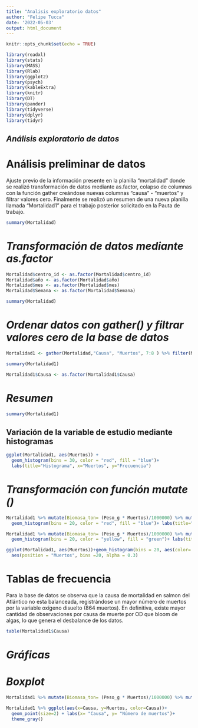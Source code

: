 ```yaml
---
title: "Analisis exploratorio datos"
author: "Felipe Tucca"
date: '2022-05-03'
output: html_document
---
```


```r
knitr::opts_chunk$set(echo = TRUE)

library(readxl)
library(stats)
library(MASS)
library(Rlab)
library(ggplot2)
library(psych)
library(kableExtra)
library(knitr)
library(DT)
library(pander)
library(tidyverse)
library(dplyr)
library(tidyr)

```

## ***Análisis exploratorio de datos***

# **Análisis preliminar de datos**

Ajuste previo de la información presente en la planilla "mortalidad" donde se realizó transformación de datos mediante as.factor, colapso de columnas con la función gather creándose nuevas columnas "causa" - "muertos" y filtrar valores cero. Finalmente se realizó un resumen de una nueva planilla llamada "Mortalidad1" para el trabajo posterior solicitado en la Pauta de trabajo.

```r
summary(Mortalidad)
```

# *Transformación de datos mediante as.factor*

```r
Mortalidad$centro_id <- as.factor(Mortalidad$centro_id)
Mortalidad$año <- as.factor(Mortalidad$año)
Mortalidad$mes <- as.factor(Mortalidad$mes)
Mortalidad$Semana <- as.factor(Mortalidad$Semana)
```

```r
summary(Mortalidad)
```

# *Ordenar datos con gather() y filtrar valores cero de la base de datos*

```r
Mortalidad1 <- gather(Mortalidad,"Causa", "Muertos", 7:8 ) %>% filter(Muertos > 0)
```

```r
summary(Mortalidad1)
```
```r
Mortalidad1$Causa <- as.factor(Mortalidad1$Causa)
```

# *Resumen*

```r
summary(Mortalidad1)
```


## **Variación de la variable de estudio mediante histogramas**

```r
ggplot(Mortalidad1, aes(Muertos)) + 
  geom_histogram(bins = 30, color = "red", fill = "blue")+ 
  labs(title="Histograma", x="Muertos", y="Frecuencia") 
```

# *Transformación con función mutate ()*

```r
Mortalidad1 %>% mutate(Biomasa_ton= (Peso_g * Muertos)/1000000) %>% mutate(log_Muertos= log(Muertos)) %>% ggplot(aes(log_Muertos)) + 
  geom_histogram(bins = 20, color = "red", fill = "blue")+ labs(title="Histograma", x="Log Muertos", y="Frecuencia") 
```

```r
Mortalidad1 %>% mutate(Biomasa_ton= (Peso_g * Muertos)/1000000) %>% mutate(log_biomasa= log(Biomasa_ton)) %>% ggplot(aes(log_biomasa)) + 
  geom_histogram(bins = 20, color = "yellow", fill = "green")+ labs(title="Histograma", x="Log biomasa", y="Frecuencia")
```



```r
ggplot(Mortalidad1, aes(Muertos))+geom_histogram(bins = 20, aes(color= Causa))+
  aes(position = "Muertos", bins =20, alpha = 0.3)
```

# **Tablas de frecuencia**

Para la base de datos se observa que la causa de mortalidad en salmon del Atlántico no esta balanceada, registrándose un mayor número de muertos por la variable oxígeno disuelto (864 muertos). En definitiva, existe mayor cantidad de observaciones por causa de muerte por OD que bloom de algas, lo que genera el desbalance de los datos.

```r
table(Mortalidad1$Causa)
```


# *Gráficas*

# _Boxplot_

```r
Mortalidad1 %>% mutate(Biomasa_ton= (Peso_g * Muertos)/1000000) %>% mutate(log_Muertos= log(Muertos)) %>% ggplot(aes(x= año, y= log_Muertos, fill= Causa)) + geom_boxplot()
```


```r
Mortalidad1 %>% ggplot(aes(x=Causa, y=Muertos, color=Causa))+
  geom_point(size=2) + labs(x= "Causa", y= "Número de muertos")+
  theme_gray()

```

